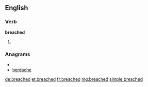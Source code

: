 ==English==

===Verb===
'''breached'''

# {{past of|[[breach]]}}

===Anagrams===
* {{alphagram|abcdeehr}}
* [[berdache#English|berdache]]

[[de:breached]]
[[et:breached]]
[[fr:breached]]
[[mg:breached]]
[[simple:breached]]